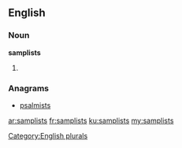 ==English==

===Noun===
'''samplists'''

# {{plural of|samplist}}

===Anagrams===
* [[psalmists#English|psalmists]]

[[Category:English plurals]]

[[ar:samplists]]
[[fr:samplists]]
[[ku:samplists]]
[[my:samplists]]